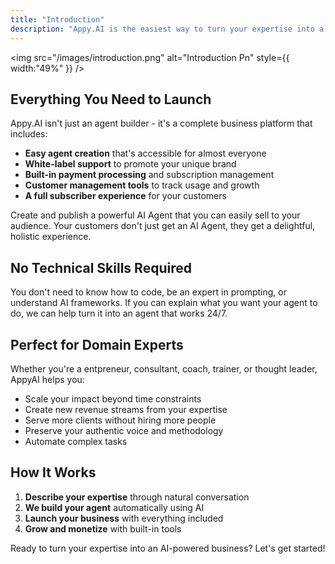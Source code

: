 ```yaml
---
title: "Introduction"
description: "Appy.AI is the easiest way to turn your expertise into a working AI business. We handle all the technical complexity so you can focus on what you do best—scaling your business."
---
```


<img
  src="/images/introduction.png"
  alt="Introduction Pn"
  style={{ width:"49%" }}
/>

## Everything You Need to Launch

Appy.AI isn't just an agent builder - it's a complete business platform that includes:

- **Easy agent creation** that's accessible for almost everyone
- **White-label support** to promote your unique brand
- **Built-in payment processing** and subscription management
- **Customer management tools** to track usage and growth
- **A full subscriber experience** for your customers

<CardGroup cols={2}>
  <Card title="Builder Experience" icon="hammer" href="https://appyai.mintlify.app/builder/overview">
    Create and publish a powerful AI Agent that you can easily sell to your audience.
  </Card>
  <Card title="Subscriber Experience" icon="circle-user" href="https://appyai.mintlify.app/subscriber/overview">
    Your customers don't just get an AI Agent, they get a delightful, holistic experience.
  </Card>
</CardGroup>

## No Technical Skills Required

You don't need to know how to code, be an expert in prompting, or understand AI frameworks. If you can explain what you want your agent to do, we can help turn it into an agent that works 24/7.

## Perfect for Domain Experts

Whether you're a entpreneur, consultant, coach, trainer, or thought leader, AppyAI helps you:

- Scale your impact beyond time constraints
- Create new revenue streams from your expertise
- Serve more clients without hiring more people
- Preserve your authentic voice and methodology
- Automate complex tasks

## How It Works

1. **Describe your expertise** through natural conversation
2. **We build your agent** automatically using AI
3. **Launch your business** with everything included
4. **Grow and monetize** with built-in tools

Ready to turn your expertise into an AI-powered business? Let's get started\!